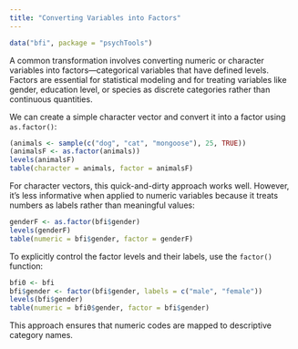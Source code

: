```yaml
---
title: "Converting Variables into Factors"
---
```


```r
data("bfi", package = "psychTools")
```


A common transformation involves converting numeric or character variables into factors—categorical variables that have defined levels. Factors are essential for statistical modeling and for treating variables like gender, education level, or species as discrete categories rather than continuous quantities.

We can create a simple character vector and convert it into a factor using `as.factor()`:

```r
(animals <- sample(c("dog", "cat", "mongoose"), 25, TRUE))
(animalsF <- as.factor(animals))
levels(animalsF)
table(character = animals, factor = animalsF)
```

For character vectors, this quick-and-dirty approach works well. However, it’s less informative when applied to numeric variables because it treats numbers as labels rather than meaningful values:

```r
genderF <- as.factor(bfi$gender)
levels(genderF)
table(numeric = bfi$gender, factor = genderF)
```

To explicitly control the factor levels and their labels, use the `factor()` function:

```r
bfi0 <- bfi
bfi$gender <- factor(bfi$gender, labels = c("male", "female"))
levels(bfi$gender)
table(numeric = bfi0$gender, factor = bfi$gender)
```

This approach ensures that numeric codes are mapped to descriptive category names.










